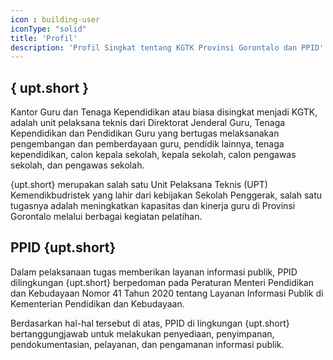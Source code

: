 ```yaml
---
icon : building-user
iconType: "solid"
title: 'Profil'
description: 'Profil Singkat tentang KGTK Provinsi Gorontalo dan PPID'
---
```


## { upt.short }

Kantor Guru dan Tenaga Kependidikan atau biasa disingkat menjadi KGTK, adalah unit pelaksana teknis dari Direktorat Jenderal Guru, Tenaga Kependidikan dan Pendidikan Guru yang bertugas melaksanakan pengembangan dan pemberdayaan guru, pendidik lainnya, tenaga kependidikan, calon kepala sekolah, kepala sekolah, calon pengawas sekolah, dan pengawas sekolah.

{upt.short} merupakan salah satu Unit Pelaksana Teknis (UPT) Kemendikbudristek yang lahir dari kebijakan Sekolah Penggerak, salah satu tugasnya adalah meningkatkan kapasitas dan kinerja guru di Provinsi Gorontalo melalui berbagai kegiatan pelatihan.

## PPID {upt.short}

Dalam pelaksanaan tugas memberikan layanan informasi publik, PPID dilingkungan {upt.short} berpedoman pada Peraturan Menteri Pendidikan dan Kebudayaan Nomor 41 Tahun 2020 tentang Layanan Informasi Publik di Kementerian Pendidikan dan Kebudayaan. 

Berdasarkan hal-hal tersebut di atas, PPID di lingkungan {upt.short} bertanggungjawab untuk melakukan penyediaan, penyimpanan, pendokumentasian, pelayanan, dan pengamanan informasi publik.
